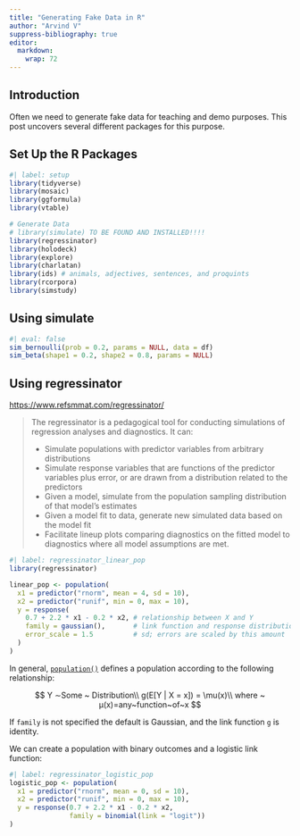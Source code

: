 ```yaml
---
title: "Generating Fake Data in R"
author: "Arvind V"
suppress-bibliography: true
editor: 
  markdown: 
    wrap: 72
---
```


## Introduction

Often we need to generate fake data for teaching and demo purposes. This
post uncovers several different packages for this purpose.

## Set Up the R Packages

```r
#| label: setup
library(tidyverse)
library(mosaic)
library(ggformula)
library(vtable)

# Generate Data
# library(simulate) TO BE FOUND AND INSTALLED!!!!
library(regressinator)
library(holodeck)
library(explore)
library(charlatan)
library(ids) # animals, adjectives, sentences, and proquints
library(rcorpora)
library(simstudy)

```

## Using simulate

```r
#| eval: false
sim_bernoulli(prob = 0.2, params = NULL, data = df)
sim_beta(shape1 = 0.2, shape2 = 0.8, params = NULL)

```

## Using regressinator

<https://www.refsmmat.com/regressinator/>

> The regressinator is a pedagogical tool for conducting simulations of
> regression analyses and diagnostics. It can:
>
> -   Simulate populations with predictor variables from arbitrary
>     distributions
> -   Simulate response variables that are functions of the predictor
>     variables plus error, or are drawn from a distribution related to
>     the predictors
> -   Given a model, simulate from the population sampling distribution
>     of that model's estimates
> -   Given a model fit to data, generate new simulated data based on
>     the model fit
> -   Facilitate lineup plots comparing diagnostics on the fitted model
>     to diagnostics where all model assumptions are met.

```r
#| label: regressinator_linear_pop
library(regressinator)

linear_pop <- population(
  x1 = predictor("rnorm", mean = 4, sd = 10),
  x2 = predictor("runif", min = 0, max = 10),
  y = response(
    0.7 + 2.2 * x1 - 0.2 * x2, # relationship between X and Y
    family = gaussian(),       # link function and response distribution
    error_scale = 1.5          # sd; errors are scaled by this amount
  )
)

```

In general,
[`population()`](https://www.refsmmat.com/regressinator/reference/population.html)
defines a population according to the following relationship:

$$
Y ∼Some ~ Distribution\\ g(E[Y | X = x]) = \mu(x)\\ where ~ μ(x)=any~function~of~x
$$

If `family` is not specified the default is Gaussian, and the link
function `g` is identity.

We can create a population with binary outcomes and a logistic link
function:

```r
#| label: regressinator_logistic_pop
logistic_pop <- population(
  x1 = predictor("rnorm", mean = 0, sd = 10),
  x2 = predictor("runif", min = 0, max = 10),
  y = response(0.7 + 2.2 * x1 - 0.2 * x2,
               family = binomial(link = "logit"))
)
```
